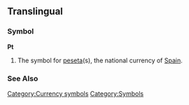 ==Translingual==
===Symbol===
'''₧'''

#The symbol for [[peseta]](s), the national currency  of [[Spain]].
===See Also===
{{Template:Currency_symbols}}
[[Category:Currency symbols]]
[[Category:Symbols]]
